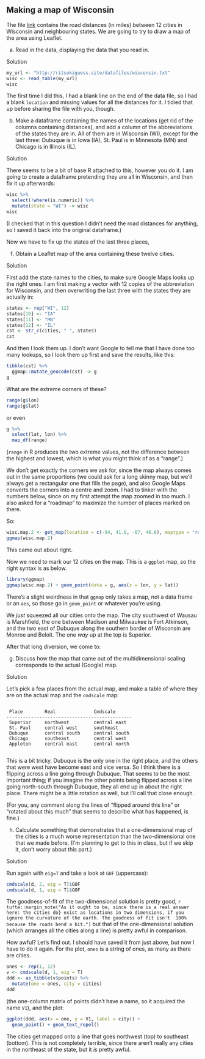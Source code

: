 ##  Making a map of Wisconsin


 The file
[link](http://ritsokiguess.site/datafiles/wisconsin.txt) contains
the road distances (in miles) between 12 cities in Wisconsin and
neighbouring states. We are going to try to draw a map of the
area using Leaflet.


(a) Read in the data, displaying
the data that you read in.


Solution


```r
my_url <- "http://ritsokiguess.site/datafiles/wisconsin.txt"
wisc <- read_table(my_url)
wisc
```

       

The first time I did this, I had a blank line on the end of the data
file, so I had a blank `location` and missing values for all
the distances for it. I tidied that up before sharing the file with
you, though.


(b) Make a dataframe containing the names of the locations (get rid of the columns containing distances), and add a column of the abbreviations of the states they are in. All of them are in Wisconsin (WI), except for the
last three: Dubuque is in Iowa (IA), St.\ Paul is in Minnesota (MN) and Chicago
is in Illinois (IL).

Solution

There seems to be a bit of base R attached to this, however you do it. I am going to create a dataframe pretending they are all in Wisconsin, and then fix it up afterwards:

```r
wisc %>% 
  select(!where(is.numeric)) %>% 
  mutate(state = "WI") -> wisc
wisc
```

(I checked that in this question I didn't need the road distances for anything, so I saved it back into the original dataframe.) 

Now we have to fix up the states of the last three places,


(f) Obtain a Leaflet map of the area containing these
twelve cities. 
 
Solution

First add the state names to the cities, to make sure Google Maps
looks up the right ones.  I am first making a vector with 12 copies of the
abbreviation for Wisconsin, and then overwriting the last three with
the states they are actually in:

```r
states <- rep("WI", 12)
states[10] <- "IA"
states[11] <- "MN"
states[12] <- "IL"
cst <- str_c(cities, " ", states)
cst
```

 

And then I look them up. I don't want Google to tell me that I have
done too many lookups, so I look them up first and save the results,
like this:

```r
tibble(cst) %>%
  ggmap::mutate_geocode(cst) -> g
g
```

 
What are the extreme corners of these?

```r
range(g$lon)
range(g$lat)
```

 

or even

```r
g %>%
  select(lat, lon) %>%
  map_df(range)
```

 

(`range` in R produces the two extreme values, not the
difference between the highest and lowest, which is what you might
think of as a "range".)

We don't
get exactly the corners we ask for, since the map always comes out in the same
proportions (we could ask for a long skinny map, but we'll always get
a rectangular one that fills the page), and also Google Maps converts
the corners into a centre and zoom. I had to tinker with the numbers
below, since on my first attempt the map zoomed in too much.
I also asked for a "roadmap" to maximize the number of places marked
on there.

So:

```r
wisc.map.2 <- get_map(location = c(-94, 41.8, -87, 46.8), maptype = "roadmap")
ggmap(wisc.map.2)
```

 

This came out about right. 

Now we need to mark our 12 cities on the map. This is a
`ggplot` map, so the right syntax is as below.

```r
library(ggmap)
ggmap(wisc.map.2) + geom_point(data = g, aes(x = lon, y = lat))
```

 

There's a slight weirdness in that `ggmap` only takes a map,
not a data frame or an `aes`, so those go in
`geom_point` or whatever you're using.

We *just* squeezed all our cities onto the map. The city
southwest of Wausau is Marshfield, the one between Madison and
Milwaukee is Fort Atkinson, and the two east of Dubuque along the
southern border of Wisconsin are Monroe and Beloit. The one *way*
up at the top is Superior.

After that long diversion, we come to:

 


(g) Discuss how the map that came out of the multidimensional
scaling corresponds to the actual (Google) map.

 
Solution


Let's pick a few places from the actual map, and make a table of
where they are on the actual map and the `cmdscale` map:

```

 Place        Real              Cmdscale       
----------------------------------------------
 Superior     northwest         central east   
 St. Paul     central west      southeast      
 Dubuque      central south     central south  
 Chicago      southeast         central west   
 Appleton     central east      central north  


```


This is a bit tricky. Dubuque is the only one in the right place, and
the others that were west have become east and vice versa. So I think
there is a flipping across a line going through Dubuque. That seems to
be the most important thing; if you imagine the other points being
flipped across a line going north-south through Dubuque, they all end
up in about the right place. There might be a little rotation as well,
but I'll call that close enough.

(For you, any comment along the lines of "flipped around this line"
or "rotated about this much" that seems to describe what has happened, is
fine.)
 


(h) Calculate something that demonstrates that a one-dimensional
map of the cities is a much worse representation than the
two-dimensional one that we made before. (I'm planning to get to this
in class, but if we skip it, don't worry about this part.)

 
Solution


Run again with `eig=T` and take a look at `GOF` (uppercase):
```r
cmdscale(d, 2, eig = T)$GOF
cmdscale(d, 1, eig = T)$GOF
```

   

The goodness-of-fit of the two-dimensional solution is pretty
good,
`r tufte::margin_note("As it ought to be, since there is a real answer  here: the cities do} exist as locations in two dimensions, if you ignore the curvature of the earth. The goodness of fit isn't  100% because the roads bend a bit.")`
but that of the one-dimensional solution (which arranges all the
cities along a line) is pretty awful in comparison.

How awful? Let's find out. I should have saved it from just above, but
now I have to do it again. For the plot, `ones` is a string of
ones, as many as there are cities.

```r
ones <- rep(1, 12)
v <- cmdscale(d, 1, eig = T)
ddd <- as_tibble(v$points) %>%
  mutate(one = ones, city = cities)
ddd
```

 

(the one-column matrix of points didn't have a name, so it acquired
the name `V1`), and the plot:

```r
ggplot(ddd, aes(x = one, y = V1, label = city)) +
  geom_point() + geom_text_repel()
```

 

The cities get mapped onto a line that goes northwest (top) to
southeast (bottom). This is not completely terrible, since there
aren't really any cities in the northeast of the state, but it *is*
pretty awful.
 


